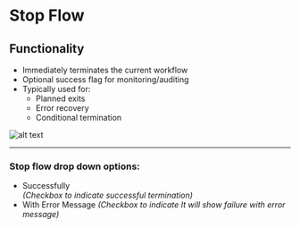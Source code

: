 # Stop Flow

## Functionality
- Immediately terminates the current workflow
- Optional success flag for monitoring/auditing
- Typically used for:
  - Planned exits
  - Error recovery
  - Conditional termination

![alt text](../../../assets/flow-control/stop-flow.png)

---

### Stop flow drop down options: 
- Successfully  
*(Checkbox to indicate successful termination)*
- With Error Message
*(Checkbox to indicate It will show failure with error message)*



